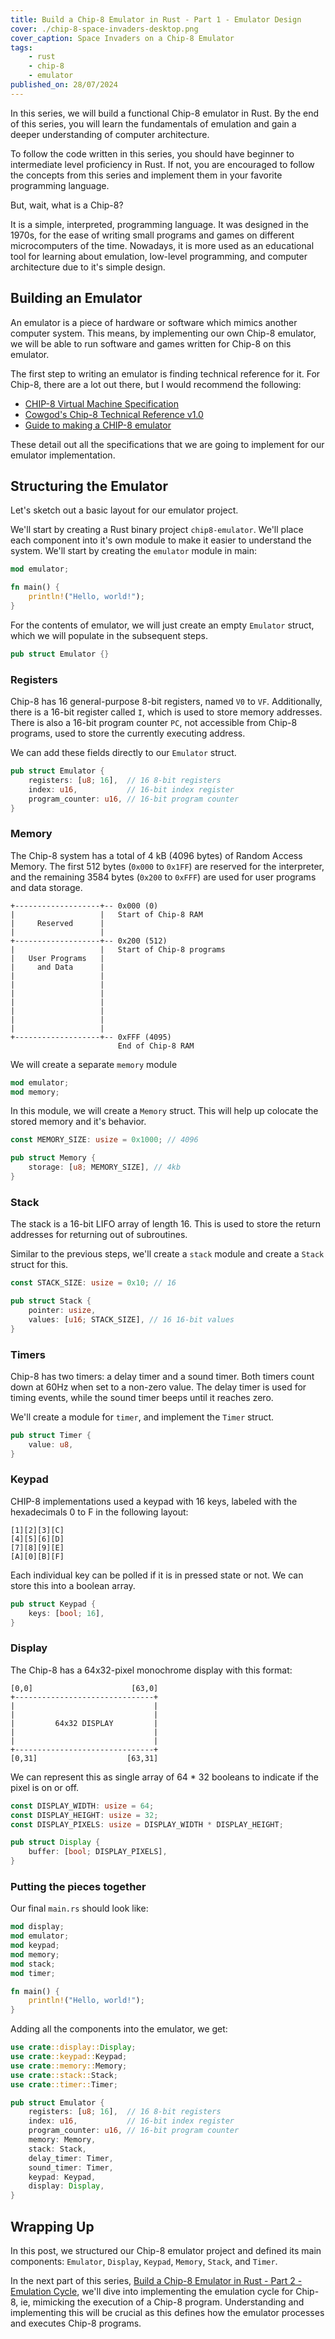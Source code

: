 ```yaml
---
title: Build a Chip-8 Emulator in Rust - Part 1 - Emulator Design
cover: ./chip-8-space-invaders-desktop.png
cover_caption: Space Invaders on a Chip-8 Emulator
tags:
    - rust
    - chip-8
    - emulator
published_on: 28/07/2024
---
```



In this series, we will build a functional Chip-8 emulator in Rust. By the end
of this series, you will learn the fundamentals of emulation and gain a deeper
understanding of computer architecture.

To follow the code written in this series, you should have beginner to
intermediate level proficiency in Rust. If not, you are encouraged to follow the
concepts from this series and implement them in your favorite programming
language.

But, wait, what is a Chip-8?

It is a simple, interpreted, programming language.
It was designed in the 1970s, for the ease of writing small programs and games
on different microcomputers of the time. Nowadays, it is more used as an
educational tool for learning about emulation, low-level programming, and
computer architecture due to it's simple design.


## Building an Emulator

An emulator is a piece of hardware or software which mimics another computer
system. This means, by implementing our own Chip-8 emulator, we will be able to
run software and games written for Chip-8 on this emulator.

The first step to writing an emulator is finding technical reference for it. For
Chip-8, there are a lot out there, but I would recommend the following:

- [CHIP-8 Virtual Machine
  Specification](https://tonisagrista.com/blog/2021/chip8-spec/)
- [Cowgod's Chip-8 Technical Reference
  v1.0](http://devernay.free.fr/hacks/chip8/C8TECH10.HTM)
- [Guide to making a CHIP-8
  emulator](https://tobiasvl.github.io/blog/write-a-chip-8-emulator/)


These detail out all the specifications that we are going to implement for our
emulator implementation.


## Structuring the Emulator

Let's sketch out a basic layout for our emulator project.

We'll start by creating a Rust binary project `chip8-emulator`. We'll place each
component into it's own module to make it easier to understand the system. We'll
start by creating the `emulator` module in main:

```rust {1-2} title="main.rs"
mod emulator;

fn main() {
    println!("Hello, world!");
}
```

For the contents of emulator, we will just create an empty `Emulator` struct,
which we will populate in the subsequent steps.

```rust title="emulator.rs"
pub struct Emulator {}
```


### Registers

Chip-8 has 16 general-purpose 8-bit registers, named `V0` to `VF`. Additionally,
there is a 16-bit register called `I`, which is used to store memory addresses.
There is also a 16-bit program counter `PC`, not accessible from Chip-8
programs, used to store the currently executing address.

We can add these fields directly to our `Emulator` struct.
 
```rust {2-4} title="emulator.rs"
pub struct Emulator {
    registers: [u8; 16],  // 16 8-bit registers
    index: u16,           // 16-bit index register
    program_counter: u16, // 16-bit program counter
}
```


### Memory

The Chip-8 system has a total of 4 kB (4096 bytes) of Random Access Memory. The
first 512 bytes (`0x000` to `0x1FF`) are reserved for the interpreter, and the
remaining 3584 bytes (`0x200` to `0xFFF`) are used for user programs and data
storage.

```diagram
+-------------------+-- 0x000 (0)               
|                   |   Start of Chip-8 RAM     
|     Reserved      |                           
|                   |                           
+-------------------+-- 0x200 (512)             
|                   |   Start of Chip-8 programs
|   User Programs   |                           
|     and Data      |                           
|                   |                           
|                   |                           
|                   |                           
|                   |                           
|                   |                           
|                   |                           
|                   |                           
+-------------------+-- 0xFFF (4095)            
                        End of Chip-8 RAM       
```

We will create a separate `memory` module

```rust {2} title="main.rs"
mod emulator;
mod memory;
```

In this module, we will create a `Memory` struct. This will help up colocate the stored
memory and it's behavior.

```rust title="memory.rs"
const MEMORY_SIZE: usize = 0x1000; // 4096

pub struct Memory {
    storage: [u8; MEMORY_SIZE], // 4kb
}
```


### Stack

The stack is a 16-bit LIFO array of length 16. This is used to store the return
addresses for returning out of subroutines.

Similar to the previous steps, we'll create a `stack` module and create a
`Stack` struct for this.

```rust title="stack.rs"
const STACK_SIZE: usize = 0x10; // 16

pub struct Stack {
    pointer: usize,
    values: [u16; STACK_SIZE], // 16 16-bit values
}
```


### Timers

Chip-8 has two timers: a delay timer and a sound timer. Both timers count down
at 60Hz when set to a non-zero value. The delay timer is used for timing events,
while the sound timer beeps until it reaches zero.

We'll create a module for `timer`, and implement the `Timer` struct.

```rust title="timer.rs"
pub struct Timer {
    value: u8,
}
```


### Keypad

CHIP-8 implementations used a keypad with 16 keys, labeled with the hexadecimals
0 to F in the following layout:

```diagram
[1][2][3][C]
[4][5][6][D]
[7][8][9][E]
[A][0][B][F]
```

Each individual key can be polled if it is in pressed state or not. We can store
this into a boolean array.

```rust title="keypad.rs"
pub struct Keypad {
    keys: [bool; 16],
}
```


### Display

The Chip-8 has a 64x32-pixel monochrome display with this format:

```diagram
[0,0]                      [63,0]
+-------------------------------+
|                               |
|                               |
|         64x32 DISPLAY         |
|                               |
|                               |
+-------------------------------+
[0,31]                    [63,31]
```

We can represent this as single array of 64 * 32 booleans to indicate if the
pixel is on or off.

```rust title="display.rs"
const DISPLAY_WIDTH: usize = 64;
const DISPLAY_HEIGHT: usize = 32;
const DISPLAY_PIXELS: usize = DISPLAY_WIDTH * DISPLAY_HEIGHT;

pub struct Display {
    buffer: [bool; DISPLAY_PIXELS],
}
```


### Putting the pieces together

Our final `main.rs` should look like:

```rust title="main.rs"
mod display;
mod emulator;
mod keypad;
mod memory;
mod stack;
mod timer;

fn main() {
    println!("Hello, world!");
}
```

Adding all the components into the emulator, we get:

```rust {1-6,11-16} title="emulator.rs"
use crate::display::Display;
use crate::keypad::Keypad;
use crate::memory::Memory;
use crate::stack::Stack;
use crate::timer::Timer;

pub struct Emulator {
    registers: [u8; 16],  // 16 8-bit registers
    index: u16,           // 16-bit index register
    program_counter: u16, // 16-bit program counter
    memory: Memory,
    stack: Stack,
    delay_timer: Timer,
    sound_timer: Timer,
    keypad: Keypad,
    display: Display,
}
```


## Wrapping Up

In this post, we structured our Chip-8 emulator project and defined its main
components: `Emulator`, `Display`, `Keypad`, `Memory`, `Stack`, and `Timer`.

In the next part of this series, [Build a Chip-8 Emulator in Rust - Part 2 -
Emulation Cycle](./chip-8-emulator-in-rust-part-two), we'll dive into
implementing the emulation cycle for Chip-8, ie, mimicking the execution of a
Chip-8 program. Understanding and implementing this will be crucial as this
defines how the emulator processes and executes Chip-8 programs.
